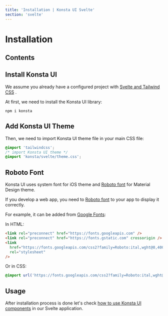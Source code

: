 ```yaml
---
title: 'Installation | Konsta UI Svelte'
section: 'svelte'
---
```


# Installation

## Contents

## Install Konsta UI

We assume you already have a configured project with [Svelte and Tailwind CSS](https://tailwindcss.com/docs/installation) .

At first, we need to install the Konsta UI library:

```
npm i konsta
```

## Add Konsta UI Theme

Then, we need to import Konsta UI theme file in your main CSS file:

```css
@import 'tailwindcss';
/* import Konsta UI theme */
@import 'konsta/svelte/theme.css';
```

## Roboto Font

Konsta UI uses system font for iOS theme and [Roboto font](https://fonts.google.com/specimen/Roboto) for Material Design theme.

If you develop a web app, you need to [Roboto font](https://fonts.google.com/specimen/Roboto) to your app to display it correctly.

For example, it can be added from [Google Fonts](https://fonts.google.com/specimen/Roboto):

In HTML:

```html
<link rel="preconnect" href="https://fonts.googleapis.com" />
<link rel="preconnect" href="https://fonts.gstatic.com" crossorigin />
<link
  href="https://fonts.googleapis.com/css2?family=Roboto:ital,wght@0,400;0,500;0,700;1,400;1,500;1,700&display=swap"
  rel="stylesheet"
/>
```

Or in CSS:

```scss
@import url('https://fonts.googleapis.com/css2?family=Roboto:ital,wght@0,400;0,500;0,700;1,400;1,500;1,700&display=swap');
```

## Usage

After installation process is done let's check [how to use Konsta UI components](/svelte/usage) in our Svelte application.

